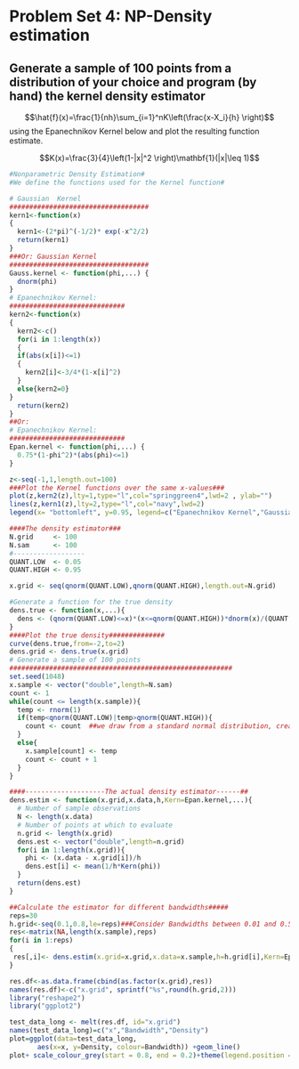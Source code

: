 # Problem Set 4: NP-Density estimation


## Generate a sample of 100 points from a distribution of your choice and program (by hand) the kernel density estimator
$$\hat{f}(x)=\frac{1}{nh}\sum_{i=1}^nK\left(\frac{x-X_i}{h} \right)$$
using the Epanechnikov Kernel below and plot the resulting function estimate.

$$K(x)=\frac{3}{4}\left(1-|x|^2 \right)\mathbf{1}(|x|\leq 1)$$


```r
#Nonparametric Density Estimation#
#We define the functions used for the Kernel function#

# Gaussian  Kernel
###################################
kern1<-function(x)
{
  kern1<-(2*pi)^(-1/2)* exp(-x^2/2)
  return(kern1)
}
###Or: Gaussian Kernel
###################################
Gauss.kernel <- function(phi,...) {
  dnorm(phi)
} 
# Epanechnikov Kernel:
#############################
kern2<-function(x)
{
  kern2<-c()
  for(i in 1:length(x))
  {
  if(abs(x[i])<=1)
  {
    kern2[i]<-3/4*(1-x[i]^2)
  }
  else{kern2=0}
}
  return(kern2)
}
##Or: 
# Epanechnikov Kernel:
#############################
Epan.kernel <- function(phi,...) {
  0.75*(1-phi^2)*(abs(phi)<=1)
}

z<-seq(-1,1,length.out=100)
###Plot the Kernel functions over the same x-values###
plot(z,kern2(z),lty=1,type="l",col="springgreen4",lwd=2 , ylab="")
lines(z,kern1(z),lty=2,type="l",col="navy",lwd=2)
legend(x= "bottomleft", y=0.95, legend=c("Epanechnikov Kernel","Gaussian Kernel"),col=c("springgreen4","navy"), lty=1:2, cex=1)

####The density estimator###
N.grid     <- 100
N.sam      <- 100
#------------------
QUANT.LOW  <- 0.05
QUANT.HIGH <- 0.95

x.grid <- seq(qnorm(QUANT.LOW),qnorm(QUANT.HIGH),length.out=N.grid)

#Generate a function for the true density
dens.true <- function(x,...){
  dens <- (qnorm(QUANT.LOW)<=x)*(x<=qnorm(QUANT.HIGH))*dnorm(x)/(QUANT.HIGH-QUANT.LOW)
}
####Plot the true density##############
curve(dens.true,from=-2,to=2)
dens.grid <- dens.true(x.grid)
# Generate a sample of 100 points
########################################################
set.seed(1048)
x.sample <- vector("double",length=N.sam)
count <- 1
while(count <= length(x.sample)){
  temp <- rnorm(1)
  if(temp<qnorm(QUANT.LOW)|temp>qnorm(QUANT.HIGH)){
    count <- count  ##we draw from a standard normal distribution, create a temporary variable and see whether it is within our grid interval. If not we draw again. If yes, we move to the next draw.
  }
  else{
    x.sample[count] <- temp
    count <- count + 1
  }
}

####--------------------The actual density estimator------##
dens.estim <- function(x.grid,x.data,h,Kern=Epan.kernel,...){
  # Number of sample observations
  N <- length(x.data)
  # Number of points at which to evaluate
  n.grid <- length(x.grid)
  dens.est <- vector("double",length=n.grid)
  for(i in 1:length(x.grid)){
    phi <- (x.data - x.grid[i])/h  
    dens.est[i] <- mean(1/h*Kern(phi))  
  } 
  return(dens.est)
}

##Calculate the estimator for different bandwidths#####
reps=30
h.grid<-seq(0.1,0.8,le=reps)###Consider Bandwidths between 0.01 and 0.5
res<-matrix(NA,length(x.sample),reps)
for(i in 1:reps)
{
 res[,i]<- dens.estim(x.grid=x.grid,x.data=x.sample,h=h.grid[i],Kern=Epan.kernel)
}

res.df<-as.data.frame(cbind(as.factor(x.grid),res))
names(res.df)<-c("x.grid", sprintf("%s",round(h.grid,2)))
library("reshape2")
library("ggplot2")

test_data_long <- melt(res.df, id="x.grid")
names(test_data_long)=c("x","Bandwidth","Density")
plot=ggplot(data=test_data_long,
       aes(x=x, y=Density, colour=Bandwidth)) +geom_line()
plot+ scale_colour_grey(start = 0.8, end = 0.2)+theme(legend.position = "none")+ theme_bw()
```

